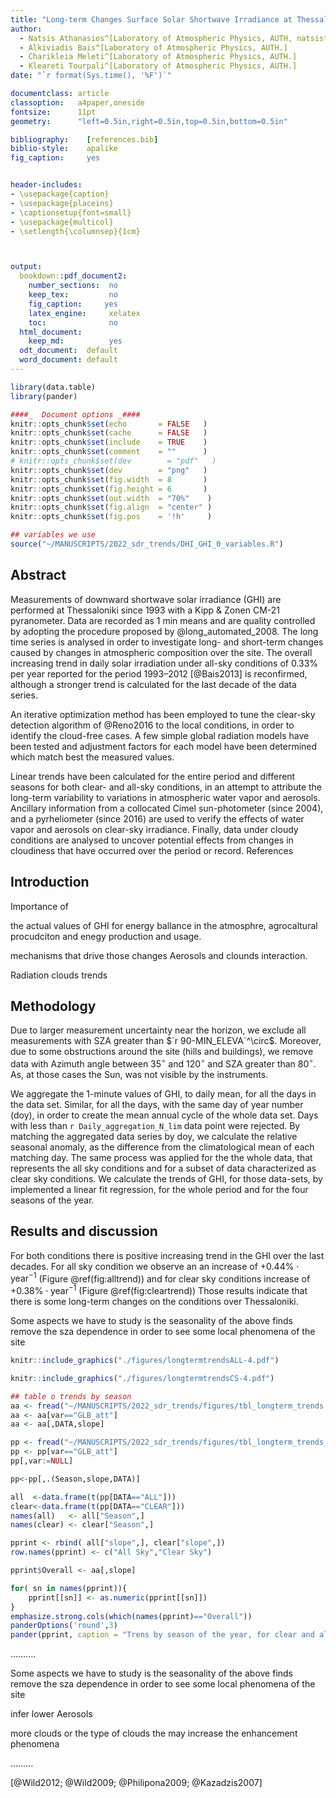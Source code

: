 ```yaml
---
title: "Long-term Changes Surface Solar Shortwave Irradiance at Thessaloniki, Greece under clear- and all-sky conditions"
author:
  - Natsis Athanasios^[Laboratory of Atmospheric Physics, AUTH, natsisthanasis@gmail.com]
  - Alkiviadis Bais^[Laboratory of Atmospheric Physics, AUTH.]
  - Charikleia Meleti^[Laboratory of Atmospheric Physics, AUTH.]
  - Kleareti Tourpali^[Laboratory of Atmospheric Physics, AUTH.]
date: "`r format(Sys.time(), '%F')`"

documentclass: article
classoption:   a4paper,oneside
fontsize:      11pt
geometry:      "left=0.5in,right=0.5in,top=0.5in,bottom=0.5in"

bibliography:    [references.bib]
biblio-style:    apalike
fig_caption:     yes


header-includes:
- \usepackage{caption}
- \usepackage{placeins}
- \captionsetup{font=small}
- \usepackage{multicol}
- \setlength{\columnsep}{1cm}



output:
  bookdown::pdf_document2:
    number_sections:  no
    keep_tex:         no
    fig_caption:     yes
    latex_engine:     xelatex
    toc:              no
  html_document:
    keep_md:          yes
  odt_document:  default
  word_document: default
---
```


```r
library(data.table)
library(pander)

####_  Document options _####
knitr::opts_chunk$set(echo       = FALSE   )
knitr::opts_chunk$set(cache      = FALSE   )
knitr::opts_chunk$set(include    = TRUE    )
knitr::opts_chunk$set(comment    = ""      )
# knitr::opts_chunk$set(dev        = "pdf"   )
knitr::opts_chunk$set(dev        = "png"   )
knitr::opts_chunk$set(fig.width  = 8       )
knitr::opts_chunk$set(fig.height = 6       )
knitr::opts_chunk$set(out.width  = "70%"    )
knitr::opts_chunk$set(fig.align  = "center" )
knitr::opts_chunk$set(fig.pos    = '!h'     )
```

```r
## variables we use
source("~/MANUSCRIPTS/2022_sdr_trends/DHI_GHI_0_variables.R")
```

## Abstract

Measurements of downward shortwave solar irradiance (GHI) are performed at Thessaloniki since 1993 with a Kipp & Zonen CM-21 pyranometer. Data are recorded as 1 min means and are quality controlled by adopting the procedure proposed by @long_automated_2008. The long time series is analysed in order to investigate long- and short-term changes caused by changes in atmospheric composition over the site. The overall increasing trend in daily solar irradiation under all-sky conditions of 0.33% per year reported for the period 1993--2012 [@Bais2013] is reconfirmed, although a stronger trend is calculated for the last decade of the data series.

An iterative optimization method has been employed to tune the clear-sky detection algorithm of @Reno2016 to the local conditions, in order to identify the cloud-free cases. A few simple global radiation models have been tested and adjustment factors for each model have been determined which match best the measured values.

Linear trends have been calculated for the entire period and different seasons for both clear- and all-sky conditions, in an attempt to attribute the long-term variability to variations in atmospheric water vapor and aerosols. Ancillary information from a collocated Cimel sun-photometer (since 2004), and a pyrheliometer (since 2016) are used to verify the effects of water vapor and aerosols on clear-sky irradiance. Finally, data under cloudy conditions are analysed to uncover potential effects from changes in cloudiness that have occurred over the period or record. References

## Introduction

Importance of

the actual values of GHI for energy ballance in the atmosphre, agrocaltural procudciton and enegy production and usage.

mechanisms that drive those changes Aerosols and clounds interaction.

Radiation clouds trends

## Methodology

Due to larger measurement uncertainty near the horizon, we exclude all measurements with SZA greater than $`r 90-MIN_ELEVA`^\circ$. Moreover, due to some obstructions around the site (hills and buildings), we remove data with Azimuth angle between $35^\circ$ and $120^\circ$ and SZA greater than $80^\circ$. As, at those cases the Sun, was not visible by the instruments.

We aggregate the 1-minute values of GHI, to daily mean, for all the days in the data set. Similar, for all the days, with the same day of year number (doy), in order to create the mean annual cycle of the whole data set. Days with less than `r Daily_aggregation_N_lim` data point were rejected. By matching the aggregated data series by doy, we calculate the relative seasonal anomaly, as the difference from the climatological mean of each matching day. The same process was applied for the the whole data, that represents the all sky conditions and for a subset of data characterized as clear sky conditions. We calculate the trends of GHI, for those data-sets, by implemented a linear fit regression, for the whole period and for the four seasons of the year.

## Results and discussion

For both conditions there is positive increasing trend in the GHI over the last decades. For all sky condition we observe an an increase of $+0.44\%\cdot\text{year}^{-1}$ (Figure \@ref(fig:alltrend)) and for clear sky conditions increase of $+0.38\%\cdot\text{year}^{-1}$ (Figure \@ref(fig:cleartrend)) Those results indicate that there is some long-term changes on the conditions over Thessaloniki.

Some aspects we have to study is the seasonality of the above finds remove the sza dependence in order to see some local phenomena of the site

```r
knitr::include_graphics("./figures/longtermtrendsALL-4.pdf")
```

```r
knitr::include_graphics("./figures/longtermtrendsCS-4.pdf")
```

```r
## table o trends by season
aa <- fread("~/MANUSCRIPTS/2022_sdr_trends/figures/tbl_longterm_trends.dat")
aa <- aa[var=="GLB_att"]
aa <- aa[,DATA,slope]

pp <- fread("~/MANUSCRIPTS/2022_sdr_trends/figures/tbl_longterm_trends_season.dat")
pp <- pp[var=="GLB_att"]
pp[,var:=NULL]

pp<-pp[,.(Season,slope,DATA)]

all  <-data.frame(t(pp[DATA=="ALL"]))
clear<-data.frame(t(pp[DATA=="CLEAR"]))
names(all)   <- all["Season",]
names(clear) <- clear["Season",]

pprint <- rbind( all["slope",], clear["slope",])
row.names(pprint) <- c("All Sky","Clear Sky")

pprint$Overall <- aa[,slope] 

for( sn in names(pprint)){
    pprint[[sn]] <- as.numeric(pprint[[sn]])
}
emphasize.strong.cols(which(names(pprint)=="Overall"))
panderOptions('round',3)
pander(pprint, caption = "Trens by season of the year, for clear and all sky conditions.")

```

..........

Some aspects we have to study is the seasonality of the above finds remove the sza dependence in order to see some local phenomena of the site

infer lower Aerosols

more clouds or the type of clouds the may increase the enhancement phenomena

.........

[@Wild2012; @Wild2009; @Philipona2009; @Kazadzis2007]

  <!-- \vfill -->  
